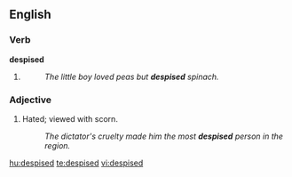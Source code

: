 ==English==
===Verb===
'''despised'''
# {{past of|despise}}
#:''The little boy loved peas but '''despised''' spinach.''

===Adjective===
{{en-adj}}
# Hated; viewed with scorn.
#:''The dictator's cruelty made him the most '''despised''' person in the region.''

[[hu:despised]]
[[te:despised]]
[[vi:despised]]